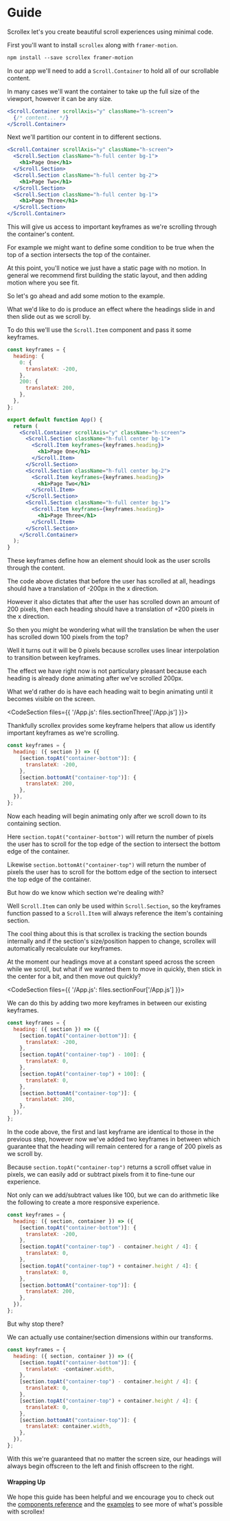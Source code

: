 
<CodeSectionProvider>
<CodeSection>

# Guide

Scrollex let's you create beautiful scroll experiences using minimal code.

</CodeSection>
<CodeSection files={files.base}>

First you'll want to install `scrollex` along with `framer-motion`.

```html
npm install --save scrollex framer-motion
```

In our app we'll need to add a `Scroll.Container` to hold all of our scrollable content.

In many cases we'll want the container to take up the full size of the viewport, however it can be any size.

```jsx
<Scroll.Container scrollAxis="y" className="h-screen">
  {/* content... */}
</Scroll.Container>
```

</CodeSection>
<CodeSection files={{ '/App.js': files.sectionOne['/App.js'] }}>

Next we'll partition our content in to different sections.

```jsx
<Scroll.Container scrollAxis="y" className="h-screen">
  <Scroll.Section className="h-full center bg-1">
    <h1>Page One</h1>
  </Scroll.Section>
  <Scroll.Section className="h-full center bg-2">
    <h1>Page Two</h1>
  </Scroll.Section>
  <Scroll.Section className="h-full center bg-1">
    <h1>Page Three</h1>
  </Scroll.Section>
</Scroll.Container>
```

This will give us access to important keyframes as we're scrolling through the container's content.

For example we might want to define some condition to be true when the top of a section intersects the top of the container.

At this point, you'll notice we just have a static page with no motion. In general we recommend first building the static layout, and then adding motion where you see fit.

So let's go ahead and add some motion to the example.

</CodeSection>
<CodeSection files={{ '/App.js': files.sectionTwo['/App.js'] }}>

What we'd like to do is produce an effect where the headings slide in and then slide out as we scroll by.

To do this we'll use the `Scroll.Item` component and pass it some keyframes.

```jsx
const keyframes = {
  heading: {
    0: {
      translateX: -200,
    },
    200: {
      translateX: 200,
    },
  },
};

export default function App() {
  return (
    <Scroll.Container scrollAxis="y" className="h-screen">
      <Scroll.Section className="h-full center bg-1">
        <Scroll.Item keyframes={keyframes.heading}>
          <h1>Page One</h1>
        </Scroll.Item>
      </Scroll.Section>
      <Scroll.Section className="h-full center bg-2">
        <Scroll.Item keyframes={keyframes.heading}>
          <h1>Page Two</h1>
        </Scroll.Item>
      </Scroll.Section>
      <Scroll.Section className="h-full center bg-1">
        <Scroll.Item keyframes={keyframes.heading}>
          <h1>Page Three</h1>
        </Scroll.Item>
      </Scroll.Section>
    </Scroll.Container>
  );
}
```

These keyframes define how an element should look as the user scrolls through the content.

The code above dictates that before the user has scrolled at all, headings should have a translation of -200px in the x direction.

However it also dictates that after the user has scrolled down an amount of 200 pixels, then each heading should have a translation of +200 pixels in the x direction.

So then you might be wondering what will the translation be when the user has scrolled down 100 pixels from the top?

Well it turns out it will be 0 pixels because scrollex uses linear interpolation to transition between keyframes.

The effect we have right now is not particulary pleasant because each heading is already done animating after we've scrolled 200px.

What we'd rather do is have each heading wait to begin animating until it becomes visible on the screen.

</CodeSection>

<CodeSection files={{ '/App.js': files.sectionThree['/App.js'] }}>

Thankfully scrollex provides some keyframe helpers that allow us identify important keyframes as we're scrolling.

```jsx
const keyframes = {
  heading: ({ section }) => ({
    [section.topAt("container-bottom")]: {
      translateX: -200,
    },
    [section.bottomAt("container-top")]: {
      translateX: 200,
    },
  }),
};
```

Now each heading will begin animating only after we scroll down to its containing section.

Here `section.topAt("container-bottom")` will return the number of pixels the user has to scroll for the top edge of the section to intersect the bottom edge of the container.

Likewise `section.bottomAt("container-top")` will return the number of pixels the user has to scroll for the bottom edge of the section to intersect the top edge of the container.

But how do we know which section we're dealing with?

Well `Scroll.Item` can only be used within `Scroll.Section`, so the keyframes function passed to a `Scroll.Item` will always reference the item's containing section.

The cool thing about this is that scrollex is tracking the section bounds internally and if the section's size/position happen to change, scrollex will automatically recalculate our keyframes.

At the moment our headings move at a constant speed across the screen while we scroll, but what if we wanted them to move in quickly, then stick in the center for a bit, and then move out quickly?

</CodeSection>

<CodeSection files={{ '/App.js': files.sectionFour['/App.js'] }}>

We can do this by adding two more keyframes in between our existing keyframes.

```jsx
const keyframes = {
  heading: ({ section }) => ({
    [section.topAt("container-bottom")]: {
      translateX: -200,
    },
    [section.topAt("container-top") - 100]: {
      translateX: 0,
    },
    [section.topAt("container-top") + 100]: {
      translateX: 0,
    },
    [section.bottomAt("container-top")]: {
      translateX: 200,
    },
  }),
};
```

In the code above, the first and last keyframe are identical to those in the previous step, however now we've added two keyframes in between which guarantee that the heading will remain centered for a range of 200 pixels as we scroll by.

Because `section.topAt("container-top")` returns a scroll offset value in pixels, we can easily add or subtract pixels from it to fine-tune our experience.

</CodeSection>
<CodeSection files={{ '/App.js': files.sectionFive['/App.js'] }}>

Not only can we add/subtract values like 100, but we can do arithmetic like the following to create a more responsive experience.

```jsx
const keyframes = {
  heading: ({ section, container }) => ({
    [section.topAt("container-bottom")]: {
      translateX: -200,
    },
    [section.topAt("container-top") - container.height / 4]: {
      translateX: 0,
    },
    [section.topAt("container-top") + container.height / 4]: {
      translateX: 0,
    },
    [section.bottomAt("container-top")]: {
      translateX: 200,
    },
  }),
};
```

</CodeSection>
<CodeSection files={{ '/App.js': files.sectionSix['/App.js'] }}>

But why stop there?

We can actually use container/section dimensions within our transforms.

```jsx
const keyframes = {
  heading: ({ section, container }) => ({
    [section.topAt("container-bottom")]: {
      translateX: -container.width,
    },
    [section.topAt("container-top") - container.height / 4]: {
      translateX: 0,
    },
    [section.topAt("container-top") + container.height / 4]: {
      translateX: 0,
    },
    [section.bottomAt("container-top")]: {
      translateX: container.width,
    },
  }),
};
```

With this we're guaranteed that no matter the screen size, our headings will always begin offscreen to the left and finish offscreen to the right.

#### Wrapping Up

We hope this guide has been helpful and we encourage you to check out the [components reference](/components) and the [examples](/examples) to see more of what's possible with scrollex!

</CodeSection>
</CodeSectionProvider>
